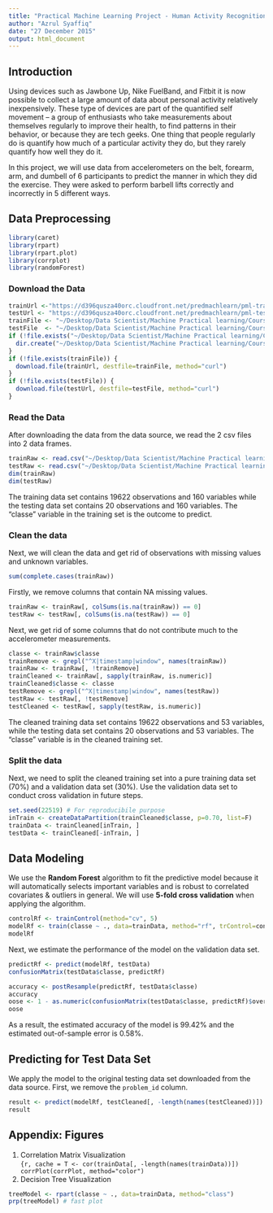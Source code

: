 ```yaml
---
title: "Practical Machine Learning Project - Human Activity Recognition Analysis"
author: "Azrul Syaffiq"
date: "27 December 2015"
output: html_document
---
```


## Introduction  
Using devices such as Jawbone Up, Nike FuelBand, and Fitbit it is now possible to collect a large amount of data about personal activity relatively inexpensively. These type of devices are part of the quantified self movement – a group of enthusiasts who take measurements about themselves regularly to improve their health, to find patterns in their behavior, or because they are tech geeks. One thing that people regularly do is quantify how much of a particular activity they do, but they rarely quantify how well they do it.  

In this project, we will use data from accelerometers on the belt, forearm, arm, and dumbell of 6 participants to predict the manner in which they did the exercise. They were asked to perform barbell lifts correctly and incorrectly in 5 different ways. 

## Data Preprocessing  
```r
library(caret)
library(rpart)
library(rpart.plot)
library(corrplot)
library(randomForest)
```
### Download the Data
```r
trainUrl <-"https://d396qusza40orc.cloudfront.net/predmachlearn/pml-training.csv"
testUrl <- "https://d396qusza40orc.cloudfront.net/predmachlearn/pml-testing.csv"
trainFile <- "~/Desktop/Data Scientist/Machine Practical learning/Course Project/Data/pml-training.csv"
testFile  <- "~/Desktop/Data Scientist/Machine Practical learning/Course Project/Data/pml-testing.csv"
if (!file.exists("~/Desktop/Data Scientist/Machine Practical learning/Course Project/Data")) {
  dir.create("~/Desktop/Data Scientist/Machine Practical learning/Course Project/Data")
}
if (!file.exists(trainFile)) {
  download.file(trainUrl, destfile=trainFile, method="curl")
}
if (!file.exists(testFile)) {
  download.file(testUrl, destfile=testFile, method="curl")
}
```  
### Read the Data
After downloading the data from the data source, we read the 2 csv files into 2 data frames.  
```r
trainRaw <- read.csv("~/Desktop/Data Scientist/Machine Practical learning/Course Project/Data/pml-training.csv")
testRaw <- read.csv("~/Desktop/Data Scientist/Machine Practical learning/Course Project/Data/pml-testing.csv")
dim(trainRaw)
dim(testRaw)
```
The training data set contains 19622 observations and 160 variables while the testing data set contains 20 observations and 160 variables. The "classe" variable in the training set is the outcome to predict. 

### Clean the data
Next, we will clean the data and get rid of observations with missing values and unknown variables.
```r
sum(complete.cases(trainRaw))
```
Firstly, we remove columns that contain NA missing values.
```r
trainRaw <- trainRaw[, colSums(is.na(trainRaw)) == 0] 
testRaw <- testRaw[, colSums(is.na(testRaw)) == 0] 
```  
Next, we get rid of some columns that do not contribute much to the accelerometer measurements.
```r
classe <- trainRaw$classe
trainRemove <- grepl("^X|timestamp|window", names(trainRaw))
trainRaw <- trainRaw[, !trainRemove]
trainCleaned <- trainRaw[, sapply(trainRaw, is.numeric)]
trainCleaned$classe <- classe
testRemove <- grepl("^X|timestamp|window", names(testRaw))
testRaw <- testRaw[, !testRemove]
testCleaned <- testRaw[, sapply(testRaw, is.numeric)]
```
The cleaned training data set contains 19622 observations and 53 variables, while the testing data set contains 20 observations and 53 variables. The "classe" variable is in the cleaned training set.

### Split the data
Next, we need to split the cleaned training set into a pure training data set (70%) and a validation data set (30%). Use the validation data set to conduct cross validation in future steps.  
```r
set.seed(22519) # For reproducibile purpose
inTrain <- createDataPartition(trainCleaned$classe, p=0.70, list=F)
trainData <- trainCleaned[inTrain, ]
testData <- trainCleaned[-inTrain, ]
```

## Data Modeling
We use the **Random Forest** algorithm to fit the predictive model because it will automatically selects important variables and is robust to correlated covariates & outliers in general. We will use **5-fold cross validation** when applying the algorithm.  
```r
controlRf <- trainControl(method="cv", 5)
modelRf <- train(classe ~ ., data=trainData, method="rf", trControl=controlRf, ntree=250)
modelRf
```
Next, we estimate the performance of the model on the validation data set.  
```r
predictRf <- predict(modelRf, testData)
confusionMatrix(testData$classe, predictRf)
```
```r
accuracy <- postResample(predictRf, testData$classe)
accuracy
oose <- 1 - as.numeric(confusionMatrix(testData$classe, predictRf)$overall[1])
oose
```
As a result, the estimated accuracy of the model is 99.42% and the estimated out-of-sample error is 0.58%.

## Predicting for Test Data Set
We apply the model to the original testing data set downloaded from the data source. First, we remove the `problem_id` column.  
```r
result <- predict(modelRf, testCleaned[, -length(names(testCleaned))])
result
```  

## Appendix: Figures
1. Correlation Matrix Visualization  
```{r, cache = T <- cor(trainData[, -length(names(trainData))])
corrPlot(corrPlot, method="color")
```
2. Decision Tree Visualization
```r
treeModel <- rpart(classe ~ ., data=trainData, method="class")
prp(treeModel) # fast plot
```